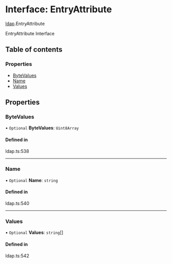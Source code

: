 # Interface: EntryAttribute

[ldap](/templates/protocols/javascript/modules/ldap).EntryAttribute

EntryAttribute Interface

## Table of contents

### Properties

- [ByteValues](/templates/protocols/javascript/modules/ldap.EntryAttribute#bytevalues)
- [Name](/templates/protocols/javascript/modules/ldap.EntryAttribute#name)
- [Values](/templates/protocols/javascript/modules/ldap.EntryAttribute#values)

## Properties

### ByteValues

• `Optional` **ByteValues**: `Uint8Array`

#### Defined in

ldap.ts:538

___

### Name

• `Optional` **Name**: `string`

#### Defined in

ldap.ts:540

___

### Values

• `Optional` **Values**: `string`[]

#### Defined in

ldap.ts:542
